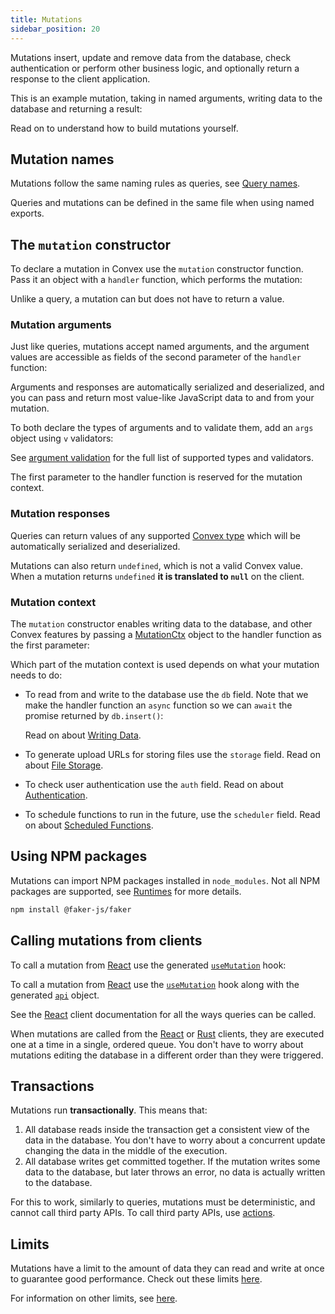 ```yaml
---
title: Mutations
sidebar_position: 20
---
```



Mutations insert, update and remove data from the database, check authentication
or perform other business logic, and optionally return a response to the client
application.

This is an example mutation, taking in named arguments, writing data to the
database and returning a result:

<TSAndJSSnippet
  sourceTS={Example}
  sourceJS={Example}
  title="convex/myFunctions.ts"
/>

Read on to understand how to build mutations yourself.

## Mutation names

Mutations follow the same naming rules as queries, see
[Query names](/docs/functions/query-functions.mdx#query-names).

Queries and mutations can be defined in the same file when using named exports.

## The `mutation` constructor

To declare a mutation in Convex use the `mutation` constructor function. Pass it
an object with a `handler` function, which performs the mutation:

<TSAndJSSnippet
  sourceTS={Constructor}
  sourceJS={Constructor}
  title="convex/myFunctions.ts"
/>

Unlike a query, a mutation can but does not have to return a value.

### Mutation arguments

Just like queries, mutations accept named arguments, and the argument values are
accessible as fields of the second parameter of the `handler` function:

<TSAndJSSnippet
  sourceTS={ArgsWithoutValidationTS}
  sourceJS={ArgsWithoutValidationJS}
  title="convex/myFunctions.ts"
/>

Arguments and responses are automatically serialized and deserialized, and you
can pass and return most value-like JavaScript data to and from your mutation.

To both declare the types of arguments and to validate them, add an `args`
object using `v` validators:

<TSAndJSSnippet
  sourceTS={ArgsWithValidation}
  sourceJS={ArgsWithValidation}
  title="convex/myFunctions.ts"
/>

See [argument validation](/docs/functions/args-validation.mdx) for the full list
of supported types and validators.

The first parameter to the handler function is reserved for the mutation
context.

### Mutation responses

Queries can return values of any supported
[Convex type](/docs/functions/args-validation.mdx) which will be automatically
serialized and deserialized.

Mutations can also return `undefined`, which is not a valid Convex value. When a
mutation returns `undefined` **it is translated to `null`** on the client.

### Mutation context

The `mutation` constructor enables writing data to the database, and other
Convex features by passing a
[MutationCtx](/docs/generated-api/server.md#mutationctx) object to the handler
function as the first parameter:

<TSAndJSSnippet
  sourceTS={Context}
  sourceJS={Context}
  title="convex/myFunctions.ts"
/>

Which part of the mutation context is used depends on what your mutation needs
to do:

- To read from and write to the database use the `db` field. Note that we make
  the handler function an `async` function so we can `await` the promise
  returned by `db.insert()`:

  <TSAndJSSnippet
    sourceTS={ContextDB}
    sourceJS={ContextDB}
    title="convex/myFunctions.ts"
  />

  Read on about [Writing Data](/docs/database/writing-data.mdx).

- To generate upload URLs for storing files use the `storage` field. Read on
  about [File Storage](/docs/file-storage.mdx).
- To check user authentication use the `auth` field. Read on about
  [Authentication](/docs/auth.mdx).
- To schedule functions to run in the future, use the `scheduler` field. Read on
  about [Scheduled Functions](/docs/scheduling/scheduled-functions.mdx).

## Using NPM packages

Mutations can import NPM packages installed in `node_modules`. Not all NPM
packages are supported, see
[Runtimes](/docs/functions/runtimes.mdx#default-convex-runtime) for more
details.

```sh
npm install @faker-js/faker
```

<TSAndJSSnippet sourceTS={NPM} sourceJS={NPM} title="convex/myFunctions.ts" />

## Calling mutations from clients

To call a mutation from [React](/docs/client/react.mdx) use the generated
[`useMutation`](/docs/client/react.mdx#editing-data) hook:

To call a mutation from [React](/docs/client/react.mdx) use the
[`useMutation`](/api/modules/react#usemutation) hook along with the generated
[`api`](/generated-api/api) object.

<TSAndJSSnippet
  sourceTS={Call}
  sourceJS={Call}
  snippet="example"
  title="src/myApp.tsx"
/>

See the [React](/docs/client/react.mdx) client documentation for all the ways
queries can be called.

When mutations are called from the [React](/docs/client/react.mdx) or
[Rust](/client/rust.md) clients, they are executed one at a time in a single,
ordered queue. You don't have to worry about mutations editing the database in a
different order than they were triggered.

## Transactions

Mutations run **transactionally**. This means that:

1. All database reads inside the transaction get a consistent view of the data
   in the database. You don't have to worry about a concurrent update changing
   the data in the middle of the execution.
2. All database writes get committed together. If the mutation writes some data
   to the database, but later throws an error, no data is actually written to
   the database.

For this to work, similarly to queries, mutations must be deterministic, and
cannot call third party APIs. To call third party APIs, use
[actions](/docs/functions/actions.mdx).

## Limits

Mutations have a limit to the amount of data they can read and write at once to
guarantee good performance. Check out these limits
[here](/docs/functions/error-handling/error-handling.mdx#database-limitations).

For information on other limits, see [here](/docs/production/state/limits.mdx).

